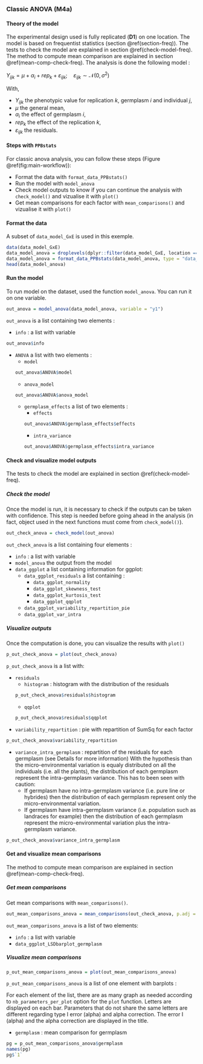 ### Classic ANOVA (**M4a**) {#classic-anova}


#### Theory of the model

The experimental design used is fully replicated (**D1**) on one location.
The model is based on frequentist statistics (section \@ref(section-freq)).
The tests to check the model are explained in section \@ref(check-model-freq).
The method to compute mean comparison are explained in section \@ref(mean-comp-check-freq).
The analysis is done the following model :

$Y_{ijk} = \mu + \alpha_{i} + rep_{k} + \varepsilon_{ijk}; \quad \varepsilon_{ijk} \sim \mathcal{N} (0,\sigma^2)$

With,

- $Y_{ijk}$ the phenotypic value for replication $k$, germplasm $i$ and individual $j$,
- $\mu$ the general mean,
- $\alpha_{i}$ the effect of germplasm $i$,
- $rep_{k}$ the effect of the replication $k$,
- $\varepsilon_{ijk}$ the residuals.


#### Steps with `PPBstats`

For classic anova analysis, you can follow these steps (Figure \@ref(fig:main-workflow)):

- Format the data with `format_data_PPBstats()`
- Run the model with `model_anova`
- Check model outputs to know if you can continue the analysis with `check_model()`  and vizualise it with `plot()`
- Get mean comparisons for each factor with `mean_comparisons()` and vizualise it with `plot()`

#### Format the data

A subset of `data_model_GxE` is used in this exemple.

```r
data(data_model_GxE)
data_model_anova = droplevels(dplyr::filter(data_model_GxE, location == "loc-1"))  
data_model_anova = format_data_PPBstats(data_model_anova, type = "data_agro")
head(data_model_anova)
```


#### Run the model
To run model on the dataset, used the function `model_anova`.
You can run it on one variable.

```r
out_anova = model_anova(data_model_anova, variable = "y1")
```

`out_anova` is a list containing two elements :

- `info` : a list with variable
```r
out_anova$info
```
- `ANOVA` a list with two elements :
    - `model`
    ```r
    out_anova$ANOVA$model
    ```
    - `anova_model`
    ```r
    out_anova$ANOVA$anova_model
    ```
    - `germplasm_effects` a list of two elements :
        - `effects`
        ```r
        out_anova$ANOVA$germplasm_effects$effects
        ```
        - `intra_variance`
        ```r
        out_anova$ANOVA$germplasm_effects$intra_variance
        ```

#### Check and visualize model outputs

The tests to check the model are explained in section \@ref(check-model-freq).

##### Check the model

Once the model is run, it is necessary to check if the outputs can be taken with confidence.
This step is needed before going ahead in the analysis (in fact, object used in the next functions must come from `check_model()`).

```r
out_check_anova = check_model(out_anova)
```

`out_check_anova` is a list containing four elements :

- `info` : a list with variable
- `model_anova` the output from the model
- `data_ggplot` a list containing information for ggplot:
    - `data_ggplot_residuals` a list containing :
        - `data_ggplot_normality`
        - `data_ggplot_skewness_test`
        - `data_ggplot_kurtosis_test`
        - `data_ggplot_qqplot`
    - `data_ggplot_variability_repartition_pie`
    - `data_ggplot_var_intra`

##### Visualize outputs

Once the computation is done, you can visualize the results with `plot()`

```r
p_out_check_anova = plot(out_check_anova)
```

`p_out_check_anova` is a list with:

- `residuals`
    - `histogram` : histogram with the distribution of the residuals
    ```r
    p_out_check_anova$residuals$histogram
    ```
    - `qqplot`
    ```r
    p_out_check_anova$residuals$qqplot
    ```

- `variability_repartition` : pie with repartition of SumSq for each factor
```r
p_out_check_anova$variability_repartition
```

- `variance_intra_germplasm` : repartition of the residuals for each germplasm (see Details for more information)
With the hypothesis than the micro-environmental variation is equaly distributed on all the individuals (i.e. all the plants), the distribution of each germplasm represent the intra-germplasm variance.
This has to been seen with caution:
    - If germplasm have no intra-germplasm variance (i.e. pure line or hybrides) then the distribution of each germplasm represent only the micro-environmental variation.
    - If germplasm have intra-germplasm variance (i.e. population such as landraces for example) then the distribution of each germplasm represent the micro-environmental variation plus the intra-germplasm variance.


```r
p_out_check_anova$variance_intra_germplasm
```


#### Get and visualize mean comparisons

The method to compute mean comparison are explained in section \@ref(mean-comp-check-freq).

##### Get mean comparisons

Get mean comparisons with `mean_comparisons()`.

```r
out_mean_comparisons_anova = mean_comparisons(out_check_anova, p.adj = "bonferroni")
```

`out_mean_comparisons_anova` is a list of two elements:

- `info` : a list with variable
- `data_ggplot_LSDbarplot_germplasm`

##### Visualize mean comparisons

```r
p_out_mean_comparisons_anova = plot(out_mean_comparisons_anova)
```

`p_out_mean_comparisons_anova` is a list of one element with barplots :

For each element of the list, there are as many graph as needed according to `nb_parameters_per_plot` option for the `plot` function.
Letters are displayed on each bar. Parameters that do not share the same letters are different regarding type I error (alpha) and alpha correction. 
The error I (alpha) and the alpha correction are displayed in the title. 

- `germplasm` : mean comparison for germplasm
```r
pg = p_out_mean_comparisons_anova$germplasm
names(pg)
pg$`1`
```

